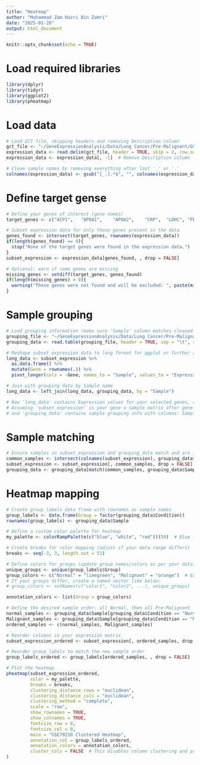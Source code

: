 ```yaml
---
title: "Heatmap"
author: "Muhammad Zam Hazri Bin Zamri"
date: "2025-01-26"
output: html_document
---
```


```r
knitr::opts_chunk$set(echo = TRUE)
```
# Load required libraries
```r
library(dplyr)
library(tidyr)
library(ggplot2)
library(pheatmap)
```
# Load data 
```r
# Load GCT file, skipping headers and removing Description column
gct_file <- "~/GeneExpressionAnalysis/Data/Lung Cancer/Pre-Malignant/GSE79210/GSE79210_collapsed_to_symbols.gct"
expression_data <- read.delim(gct_file, header = TRUE, skip = 2, row.names = 1, check.names = FALSE)
expression_data <- expression_data[, -1]  # Remove Description column

# Clean sample names by removing everything after last '_' or '.'
colnames(expression_data) <- gsub("[_.].*$", "", colnames(expression_data))
```
# Define target gense
```r
# Define your genes of interest (gene names)
target_genes <- c("ACP1",	"APOA1",	"APOA2",	"CRP",	"LDHC",	"PLTP",	"SAA1", "SAA2",	"SAA2-SAA4",	"SAA4",	"TTR")

# Subset expression data for only those genes present in the data
genes_found <- intersect(target_genes, rownames(expression_data))
if(length(genes_found) == 0){
  stop("None of the target genes were found in the expression data.")
}
subset_expression <- expression_data[genes_found, , drop = FALSE]

# Optional: warn if some genes are missing
missing_genes <- setdiff(target_genes, genes_found)
if(length(missing_genes) > 0){
  warning("These genes were not found and will be excluded: ", paste(missing_genes, collapse = ", "))
}
```
# Sample grouping
```r
# Load grouping information (make sure 'Sample' column matches cleaned sample names)
grouping_file <- "~/GeneExpressionAnalysis/Data/Lung Cancer/Pre-Malignant/GSE79210/GSE79210_samplegroup.tsv"
grouping_data <- read.table(grouping_file, header = TRUE, sep = "\t", stringsAsFactors = FALSE)

# Reshape subset expression data to long format for ggplot or further analysis
long_data <- subset_expression %>%
  as.data.frame() %>%
  mutate(Gene = rownames(.)) %>%
  pivot_longer(cols = -Gene, names_to = "Sample", values_to = "Expression")

# Join with grouping data by Sample name
long_data <- left_join(long_data, grouping_data, by = "Sample")

# Now 'long_data' contains Expression values for your selected genes, sample groups, and is ready for plotting or analysis
# Assuming 'subset_expression' is your gene x sample matrix after gene selection
# and 'grouping_data' contains sample grouping info with columns: Sample, Group
```
# Sample matching
```r
# Ensure samples in subset_expression and grouping_data match and are in the same order
common_samples <- intersect(colnames(subset_expression), grouping_data$Sample)
subset_expression <- subset_expression[, common_samples, drop = FALSE]
grouping_data <- grouping_data[match(common_samples, grouping_data$Sample), ]
```
# Heatmap mapping
```r
# Create group_labels data frame with rownames as sample names
group_labels <- data.frame(Group = factor(grouping_data$Condition))
rownames(group_labels) <- grouping_data$Sample

# Define a custom color palette for heatmap
my_palette <- colorRampPalette(c("blue", "white", "red"))(50)  # Blue to white to red

# Create breaks for color mapping (adjust if your data range differs)
breaks <- seq(-3, 3, length.out = 51)

# Define colors for groups (update group names/colors as per your data)
unique_groups <- unique(group_labels$Group)
group_colors <- c("Normal" = "limegreen", "Malignant" = "orange")  # Example colors
# If your groups differ, create a named vector like below:
# group_colors <- setNames(c("color1", "color2", ...), unique_groups)

annotation_colors <- list(Group = group_colors)

# Define the desired sample order: all Normal, then all Pre-Malignant
normal_samples <- grouping_data$Sample[grouping_data$Condition == "Normal"]
Malignant_samples <- grouping_data$Sample[grouping_data$Condition == "Malignant"]
ordered_samples <- c(normal_samples, Malignant_samples)

# Reorder columns in your expression matrix
subset_expression_ordered <- subset_expression[, ordered_samples, drop = FALSE]

# Reorder group_labels to match the new sample order
group_labels_ordered <- group_labels[ordered_samples, , drop = FALSE]

# Plot the heatmap
pheatmap(subset_expression_ordered,
         color = my_palette,
         breaks = breaks,
         clustering_distance_rows = "euclidean",
         clustering_distance_cols = "euclidean",
         clustering_method = "complete",
         scale = "row",
         show_rownames = TRUE,
         show_colnames = TRUE,
         fontsize_row = 8,
         fontsize_col = 8,
         main = "GSE79210 Clustered Heatmap",
         annotation_col = group_labels_ordered,
         annotation_colors = annotation_colors,
         cluster_cols = FALSE  # This disables column clustering and preserves your order
)
```